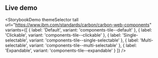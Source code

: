 ## Live demo

<StorybookDemo
  themeSelector
  tall
  url="https://www.ibm.com/standards/carbon/carbon-web-components"
  variants={[
    {
      label: 'Default',
      variant: 'components-tile--default'
    },
    {
      label: 'Clickable',
      variant: 'components-tile--clickable'
    },
    {
      label: 'Single-selectable',
      variant: 'components-tile--single-selectable'
    },
    {
      label: 'Multi-selectable',
      variant: 'components-tile--multi-selectable'
    },
    {
      label: 'Expandable',
      variant: 'components-tile--expandable'
    }
  ]}
/>
